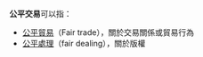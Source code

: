 '''公平交易'''可以指：
* [[公平貿易|公平貿易]]（Fair trade），關於交易關係或貿易行為
* [[公平處理|公平處理]]（fair dealing），關於版權
{{disambig|Cat=四字消歧義}}